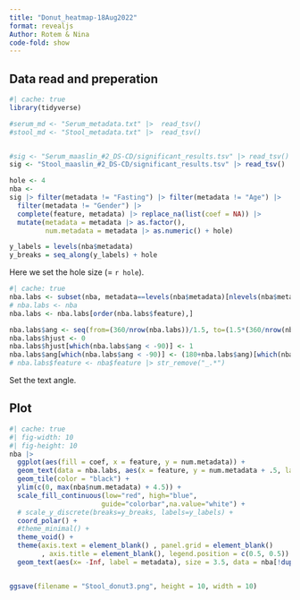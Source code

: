 ```yaml
---
title: "Donut_heatmap-18Aug2022"
format: revealjs
Author: Rotem & Nina
code-fold: show
---
```


## Data read and preperation

```r
#| cache: true
library(tidyverse)

#serum_md <- "Serum_metadata.txt" |>  read_tsv()
#stool_md <- "Stool_metadata.txt" |>  read_tsv()


#sig <- "Serum_maaslin_#2_DS-CD/significant_results.tsv" |> read_tsv()
sig <- "Stool_maaslin_#2_DS-CD/significant_results.tsv" |> read_tsv()

hole <- 4
nba <- 
sig |> filter(metadata != "Fasting") |> filter(metadata != "Age") |> 
  filter(metadata != "Gender") |> 
  complete(feature, metadata) |> replace_na(list(coef = NA)) |> 
  mutate(metadata = metadata |> as.factor(), 
         num.metadata = metadata |> as.numeric() + hole) 

y_labels = levels(nba$metadata)
y_breaks = seq_along(y_labels) + hole
```

Here we set the hole size (= `r hole`).

```r
#| cache: true
nba.labs <- subset(nba, metadata==levels(nba$metadata)[nlevels(nba$metadata)])
# nba.labs <- nba
nba.labs <- nba.labs[order(nba.labs$feature),]

nba.labs$ang <- seq(from=(360/nrow(nba.labs))/1.5, to=(1.5*(360/nrow(nba.labs)))-360, length.out=nrow(nba.labs))+80
nba.labs$hjust <- 0
nba.labs$hjust[which(nba.labs$ang < -90)] <- 1
nba.labs$ang[which(nba.labs$ang < -90)] <- (180+nba.labs$ang)[which(nba.labs$ang < -90)]
# nba.labs$feature <- nba$feature |> str_remove("_.*")
```

Set the text angle.

## Plot

```r
#| cache: true
#| fig-width: 10
#| fig-height: 10
nba |> 
  ggplot(aes(fill = coef, x = feature, y = num.metadata)) + 
  geom_text(data = nba.labs, aes(x = feature, y = num.metadata + .5, label = feature %>% str_remove("_.*"), angle = ang, hjust = hjust), size = 3) + 
  geom_tile(color = "black") + 
  ylim(c(0, max(nba$num.metadata) + 4.5)) +
  scale_fill_continuous(low="red", high="blue", 
                       guide="colorbar",na.value="white") + 
  # scale_y_discrete(breaks=y_breaks, labels=y_labels) +
  coord_polar() + 
  #theme_minimal() + 
  theme_void() +
  theme(axis.text = element_blank() , panel.grid = element_blank()
        , axis.title = element_blank(), legend.position = c(0.5, 0.5)) +
  geom_text(aes(x= -Inf, label = metadata), size = 3.5, data = nba[!duplicated(nba$metadata),]) +   scale_x_discrete(expand = c(0.05, 0))


ggsave(filename = "Stool_donut3.png", height = 10, width = 10)
```

